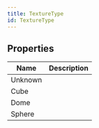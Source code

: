 ```yaml
---
title: TextureType
id: TextureType
---
```


## Properties

| Name | Description |
| - | - |
| Unknown |  |
| Cube |  |
| Dome |  |
| Sphere |  |
